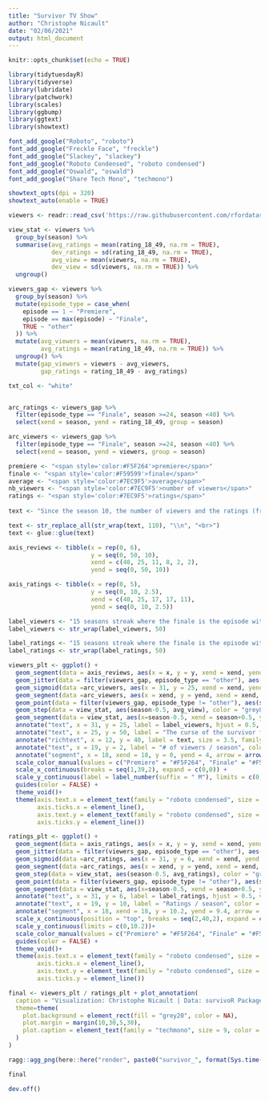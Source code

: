 ```yaml
---
title: "Survivor TV Show"
author: "Christophe Nicault"
date: "02/06/2021"
output: html_document
---
```


```r
knitr::opts_chunk$set(echo = TRUE)
```


```r

library(tidytuesdayR)
library(tidyverse)
library(lubridate)
library(patchwork)
library(scales)
library(ggbump)
library(ggtext)
library(showtext)

font_add_google("Roboto", "roboto")
font_add_google("Freckle Face", "freckle")
font_add_google("Slackey", "slackey")
font_add_google("Roboto Condensed", "roboto condensed")
font_add_google("Oswald", "oswald")
font_add_google("Share Tech Mono", "techmono")

showtext_opts(dpi = 320)
showtext_auto(enable = TRUE)

```

```r

viewers <- readr::read_csv('https://raw.githubusercontent.com/rfordatascience/tidytuesday/master/data/2021/2021-06-01/viewers.csv')

```

```r

view_stat <- viewers %>%
  group_by(season) %>%
  summarise(avg_ratings = mean(rating_18_49, na.rm = TRUE),
            dev_ratings = sd(rating_18_49, na.rm = TRUE),
            avg_view = mean(viewers, na.rm = TRUE),
            dev_view = sd(viewers, na.rm = TRUE)) %>%
  ungroup()

viewers_gap <- viewers %>%
  group_by(season) %>%
  mutate(episode_type = case_when(
    episode == 1 ~ "Premiere",
    episode == max(episode) ~ "Finale",
    TRUE ~ "other"
  )) %>%
  mutate(avg_viewers = mean(viewers, na.rm = TRUE),
         avg_ratings = mean(rating_18_49, na.rm = TRUE)) %>%
  ungroup() %>%
  mutate(gap_viewers = viewers - avg_viewers,
         gap_ratings = rating_18_49 - avg_ratings)

```

```r

txt_col <- "white"


arc_ratings <- viewers_gap %>%
  filter(episode_type == "Finale", season >=24, season <40) %>%
  select(xend = season, yend = rating_18_49, group = season)

arc_viewers <- viewers_gap %>%
  filter(episode_type == "Finale", season >=24, season <40) %>%
  select(xend = season, yend = viewers, group = season)

premiere <- "<span style='color:#F5F264'>premiere</span>"
finale <- "<span style='color:#F59599'>finale</span>"
average <- "<span style='color:#7EC9F5'>average</span>"
nb_viewers <- "<span style='color:#7EC9F5'>number of viewers</span>"
ratings <- "<span style='color:#7EC9F5'>ratings</span>"
  
text <- "Since the season 10, the number of viewers and the ratings (from viewers aged 18-49) have been declining. The {premiere} tend to be in the most viewed episodes and with the best ratings. The {finale} is often the worst in both rating and number of viewers, with a 15 seasons streak from season 24 to 39. The blue dots are the {nb_viewers} (top plot) or {ratings} (bottom plot) for each other episode, while the blue line represent the {average} of the season."

text <- str_replace_all(str_wrap(text, 110), "\\n", "<br>")
text <- glue::glue(text)

axis_reviews <- tibble(x = rep(0, 6),
                       y = seq(0, 50, 10),
                       xend = c(40, 25, 11, 8, 2, 2),
                       yend = seq(0, 50, 10))

axis_ratings <- tibble(x = rep(0, 5),
                       y = seq(0, 10, 2.5),
                       xend = c(40, 25, 17, 17, 11),
                       yend = seq(0, 10, 2.5))

label_viewers <- "15 seasons streak where the finale is the episode with the less number of viewers of the season"
label_viewers <- str_wrap(label_viewers, 50)

label_ratings <- "15 seasons streak where the finale is the episode with the worst ratings of the season"
label_ratings <- str_wrap(label_ratings, 50)

```

```r

viewers_plt <- ggplot() +
  geom_segment(data = axis_reviews, aes(x = x, y = y, xend = xend, yend = yend), linetype = "13", color = "grey60")+
  geom_jitter(data = filter(viewers_gap, episode_type == "other"), aes(season, viewers), height =0, width = 0.1, size = 1.5, shape = 21, stroke = 0.3, alpha = 0.4, fill = "#7EC9F5", color = txt_col) +
  geom_sigmoid(data =arc_viewers, aes(x = 31, y = 25, xend = xend, yend = max(yend), group = group), color = txt_col, direction = "y", linetype = "13") +
  geom_segment(data =arc_viewers, aes(x = xend, y = yend, xend = xend, yend = max(yend)), color = txt_col, linetype = "13") +
  geom_point(data = filter(viewers_gap, episode_type != "other"), aes(season, viewers, color = episode_type), size = 1.5) +
  geom_step(data = view_stat, aes(season-0.5, avg_view), color = "grey80", size = 0.2) +
  geom_segment(data = view_stat, aes(x=season-0.5, xend = season+0.5, y=avg_view, yend = avg_view), color = "#7EC9F5", size = 1) +
  annotate("text", x = 31, y = 25, label = label_viewers, hjust = 0.5, color = txt_col, family = "roboto", size = 3, vjust = -0.2) +
  annotate("text", x = 25, y = 50, label = "The curse of the survivor finales", size = 8, family = "slackey", color = txt_col) +
  annotate("richtext", x = 12, y = 40, label = text, size = 3.5, family = "roboto condensed", color = "white", fill = NA, label.color = NA, hjust = 0) +
  annotate("text", x = 19, y = 2, label = "# of viewers / season", color = "grey60", family = "oswald", size = 5, hjust = 0) +
  annotate("segment", x = 18, xend = 18, y = 0, yend = 4, arrow = arrow(length = unit(2, "mm")), color = "grey60")+
  scale_color_manual(values = c("Premiere" = "#F5F264", "Finale" = "#F59599")) +
  scale_x_continuous(breaks = seq(1,39,2), expand = c(0,0)) +
  scale_y_continuous(label = label_number(suffix = " M"), limits = c(0, 52))+
  guides(color = FALSE) +
  theme_void()+
  theme(axis.text.x = element_text(family = "roboto condensed", size = 8, color = txt_col, margin = margin(6,0,1,0)),
        axis.ticks.x = element_line(),
        axis.text.y = element_text(family = "roboto condensed", size = 8, color = txt_col, margin = margin(0,5,0,0)),
        axis.ticks.y = element_line())

```

```r

ratings_plt <- ggplot() +
  geom_segment(data = axis_ratings, aes(x = x, y = y, xend = xend, yend = yend), linetype = "13", color = "grey60")+
  geom_jitter(data = filter(viewers_gap, episode_type == "other"), aes(season, rating_18_49), height =0, width = 0.1, size = 1.5, shape = 21, stroke = 0.3, alpha = 0.4, fill = "#7EC9F5", color = txt_col) +
  geom_sigmoid(data =arc_ratings, aes(x = 31, y = 6, xend = xend, yend = max(yend), group = group), color = txt_col, direction = "y", linetype = "13") +
  geom_segment(data =arc_ratings, aes(x = xend, y = yend, xend = xend, yend = max(yend)), color = txt_col, linetype = "13") +
  geom_step(data = view_stat, aes(season-0.5, avg_ratings), color = "grey80", size = 0.2) +
  geom_point(data = filter(viewers_gap, episode_type != "other"), aes(season, rating_18_49, color = episode_type)) +
  geom_segment(data = view_stat, aes(x=season-0.5, xend = season+0.5, y=avg_ratings, yend = avg_ratings), color = "#7EC9F5", size = 1) +
  annotate("text", x = 31, y = 6, label = label_ratings, hjust = 0.5, vjust = -0.2, color = txt_col, family = "roboto", size = 3) +
  annotate("text", x = 19, y = 10, label = "Ratings / season", color = "grey60", family = "oswald", size = 5, hjust = 0) +
  annotate("segment", x = 18, xend = 18, y = 10.2, yend = 9.4, arrow = arrow(length = unit(2, "mm")), color = "grey60")+
  scale_x_continuous(position = "top", breaks = seq(2,40,2), expand = c(0,0)) +
  scale_y_continuous(limits = c(0,10.2))+
  scale_color_manual(values = c("Premiere" = "#F5F264", "Finale" = "#F59599")) +
  guides(color = FALSE) +
  theme_void()+
  theme(axis.text.x = element_text(family = "roboto condensed", size = 8, color = txt_col, margin = margin(1,0,6,0)),
        axis.ticks.x = element_line(),
        axis.text.y = element_text(family = "roboto condensed", size = 8, color = txt_col, margin = margin(0,5,0,0)),
        axis.ticks.y = element_line())

```


```r

final <- viewers_plt / ratings_plt + plot_annotation(
  caption = "Visualization: Christophe Nicault | Data: survivoR Package / Daniel Oehm",
  theme=theme(
    plot.background = element_rect(fill = "grey20", color = NA),
    plot.margin = margin(10,30,5,30),
    plot.caption = element_text(family = "techmono", size = 9, color = txt_col)     
  )
)

ragg::agg_png(here::here("render", paste0("survivor_", format(Sys.time(), "%Y%m%d_%H%M%S"), ".png")), res = 320, width = 10, height = 10, units = "in")

final

dev.off()

```

